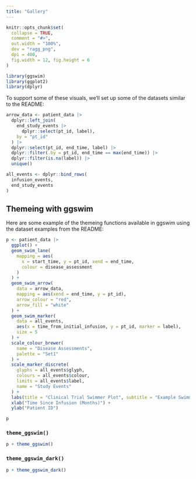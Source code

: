```yaml
---
title: "Gallery"
---
```


```r
knitr::opts_chunk$set(
  collapse = TRUE,
  comment = "#>",
  out.width = "100%",
  dev = "ragg_png",
  dpi = 400,
  fig.width = 12, fig.height = 6
)
```

```r
library(ggswim)
library(ggplot2)
library(dplyr)
```

To support some of these visuals, we'll set up some of the datasets similar to the README:

```r
arrow_data <- patient_data |>
  dplyr::left_join(
    end_study_events |>
      dplyr::select(pt_id, label),
    by = "pt_id"
  ) |>
  dplyr::select(pt_id, end_time, label) |>
  dplyr::filter(.by = pt_id, end_time == max(end_time)) |>
  dplyr::filter(is.na(label)) |>
  unique()

all_events <- dplyr::bind_rows(
  infusion_events,
  end_study_events
)
```

## Themeing with ggswim

Here are some example of the themeing functions available in ggswim using the dataset examples from the README:

```r
p <- patient_data |>
  ggplot() +
  geom_swim_lane(
    mapping = aes(
      x = start_time, y = pt_id, xend = end_time,
      colour = disease_assessment
    )
  ) +
  geom_swim_arrow(
    data = arrow_data,
    mapping = aes(xend = end_time, y = pt_id),
    arrow_colour = "red",
    arrow_fill = "white"
  ) +
  geom_swim_marker(
    data = all_events,
    aes(x = time_from_initial_infusion, y = pt_id, marker = label),
    size = 5
  ) +
  scale_colour_brewer(
    name = "Disease Assessments",
    palette = "Set1"
  ) +
  scale_marker_discrete(
    glyphs = all_events$glyph,
    colours = all_events$colour,
    limits = all_events$label,
    name = "Study Events"
  ) +
  labs(title = "Clinical Trial Swimmer Plot", subtitle = "Example Swimmer Plot") +
  xlab("Time Since Infusion (Months)") +
  ylab("Patient ID")

p
```

### `theme_ggswim()`

```r
p + theme_ggswim()
```

### `theme_ggswim_dark()`

```r
p + theme_ggswim_dark()
```

